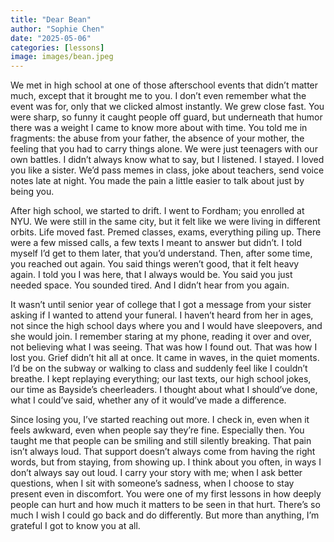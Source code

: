 ```yaml
---
title: "Dear Bean"
author: "Sophie Chen"
date: "2025-05-06"
categories: [lessons]
image: images/bean.jpeg
---
```



We met in high school at one of those afterschool events that didn’t matter much, except that it brought me to you. I don’t even remember what the event was for, only that we clicked almost instantly. We grew close fast. You were sharp, so funny it caught people off guard, but underneath that humor there was a weight I came to know more about with time. You told me in fragments: the abuse from your father, the absence of your mother, the feeling that you had to carry things alone. 
We were just teenagers with our own battles. I didn’t always know what to say, but I listened. I stayed. I loved you like a sister. We'd pass memes in class, joke about teachers, send voice notes late at night. You made the pain a little easier to talk about just by being you. 

After high school, we started to drift. I went to Fordham; you enrolled at NYU. We were still in the same city, but it felt like we were living in different orbits. Life moved fast. Premed classes, exams, everything piling up. There were a few missed calls, a few texts I meant to answer but didn’t. I told myself I’d get to them later, that you’d understand. Then, after some time, you reached out again. You said things weren’t good, that it felt heavy again. I told you I was here, that I always would be. 
You said you just needed space. You sounded tired. And I didn’t hear from you again. 

It wasn’t until senior year of college that I got a message from your sister asking if I wanted to attend your funeral. I haven't heard from her in ages, not since the high school days where you and I would have sleepovers, and she would join. I remember staring at my phone, reading it over and over, not believing what I was seeing. That was how I found out. That was how I lost you. Grief didn’t hit all at once. It came in waves, in the quiet moments. I’d be on the subway or walking to class and suddenly feel like I couldn’t breathe.
I kept replaying everything; our last texts, our high school jokes, our time as Bayside's cheerleaders. 
I thought about what I should’ve done, what I could’ve said, whether any of it would’ve made a difference. 

Since losing you, I’ve started reaching out more. I check in, even when it feels awkward, even when people say they’re fine. Especially then. You taught me that people can be smiling and still silently breaking.
That pain isn’t always loud. That support doesn’t always come from having the right words, but from staying, from showing up. I think about you often, in ways I don’t always say out loud. I carry your story with me; when I ask better questions, when I sit with someone’s sadness, when I choose to stay present even in discomfort.
You were one of my first lessons in how deeply people can hurt and how much it matters to be seen in that hurt. There’s so much I wish I could go back and do differently. But more than anything, I’m grateful I got to know you at all.

